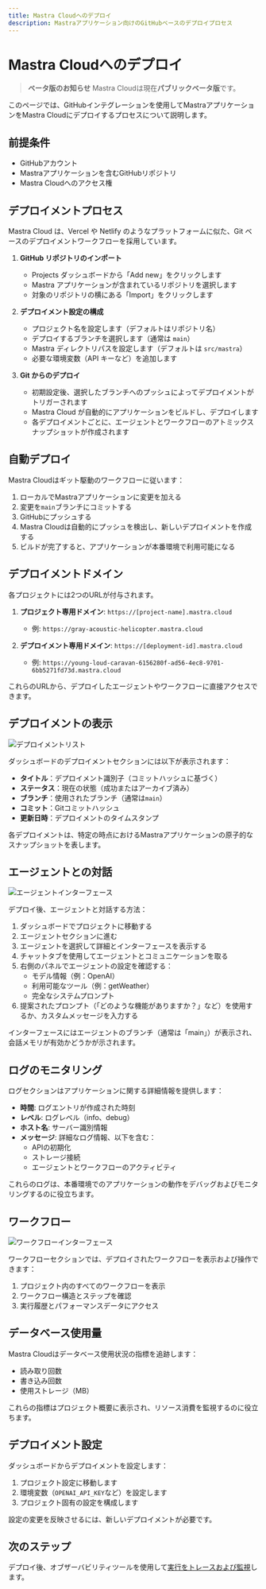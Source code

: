 ---
title: Mastra Cloudへのデプロイ
description: Mastraアプリケーション向けのGitHubベースのデプロイプロセス
---

# Mastra Cloudへのデプロイ

> **ベータ版のお知らせ**
> Mastra Cloudは現在**パブリックベータ版**です。

このページでは、GitHubインテグレーションを使用してMastraアプリケーションをMastra Cloudにデプロイするプロセスについて説明します。

## 前提条件

- GitHubアカウント
- Mastraアプリケーションを含むGitHubリポジトリ
- Mastra Cloudへのアクセス権

## デプロイメントプロセス

Mastra Cloud は、Vercel や Netlify のようなプラットフォームに似た、Git ベースのデプロイメントワークフローを採用しています。

1. **GitHub リポジトリのインポート**

   - Projects ダッシュボードから「Add new」をクリックします
   - Mastra アプリケーションが含まれているリポジトリを選択します
   - 対象のリポジトリの横にある「Import」をクリックします

2. **デプロイメント設定の構成**

   - プロジェクト名を設定します（デフォルトはリポジトリ名）
   - デプロイするブランチを選択します（通常は `main`）
   - Mastra ディレクトリパスを設定します（デフォルトは `src/mastra`）
   - 必要な環境変数（API キーなど）を追加します

3. **Git からのデプロイ**
   - 初期設定後、選択したブランチへのプッシュによってデプロイメントがトリガーされます
   - Mastra Cloud が自動的にアプリケーションをビルドし、デプロイします
   - 各デプロイメントごとに、エージェントとワークフローのアトミックスナップショットが作成されます

## 自動デプロイ

Mastra Cloudはギット駆動のワークフローに従います：

1. ローカルでMastraアプリケーションに変更を加える
2. 変更を`main`ブランチにコミットする
3. GitHubにプッシュする
4. Mastra Cloudは自動的にプッシュを検出し、新しいデプロイメントを作成する
5. ビルドが完了すると、アプリケーションが本番環境で利用可能になる

## デプロイメントドメイン

各プロジェクトには2つのURLが付与されます。

1. **プロジェクト専用ドメイン**: `https://[project-name].mastra.cloud`

   - 例: `https://gray-acoustic-helicopter.mastra.cloud`

2. **デプロイメント専用ドメイン**: `https://[deployment-id].mastra.cloud`
   - 例: `https://young-loud-caravan-6156280f-ad56-4ec8-9701-6bb5271fd73d.mastra.cloud`

これらのURLから、デプロイしたエージェントやワークフローに直接アクセスできます。

## デプロイメントの表示

![デプロイメントリスト](../../../../../public/image/cloud-agents.png)

ダッシュボードのデプロイメントセクションには以下が表示されます：

- **タイトル**：デプロイメント識別子（コミットハッシュに基づく）
- **ステータス**：現在の状態（成功またはアーカイブ済み）
- **ブランチ**：使用されたブランチ（通常は`main`）
- **コミット**：Gitコミットハッシュ
- **更新日時**：デプロイメントのタイムスタンプ

各デプロイメントは、特定の時点におけるMastraアプリケーションの原子的なスナップショットを表します。

## エージェントとの対話

![エージェントインターフェース](../../../../../public/image/cloud-agent.png)

デプロイ後、エージェントと対話する方法：

1. ダッシュボードでプロジェクトに移動する
2. エージェントセクションに進む
3. エージェントを選択して詳細とインターフェースを表示する
4. チャットタブを使用してエージェントとコミュニケーションを取る
5. 右側のパネルでエージェントの設定を確認する：
   - モデル情報（例：OpenAI）
   - 利用可能なツール（例：getWeather）
   - 完全なシステムプロンプト
6. 提案されたプロンプト（「どのような機能がありますか？」など）を使用するか、カスタムメッセージを入力する

インターフェースにはエージェントのブランチ（通常は「main」）が表示され、会話メモリが有効かどうかが示されます。

## ログのモニタリング

ログセクションはアプリケーションに関する詳細情報を提供します：

- **時間**: ログエントリが作成された時刻
- **レベル**: ログレベル（info、debug）
- **ホスト名**: サーバー識別情報
- **メッセージ**: 詳細なログ情報、以下を含む：
  - APIの初期化
  - ストレージ接続
  - エージェントとワークフローのアクティビティ

これらのログは、本番環境でのアプリケーションの動作をデバッグおよびモニタリングするのに役立ちます。

## ワークフロー

![ワークフローインターフェース](../../../../../public/image/cloud-workflows.png)

ワークフローセクションでは、デプロイされたワークフローを表示および操作できます：

1. プロジェクト内のすべてのワークフローを表示
2. ワークフロー構造とステップを確認
3. 実行履歴とパフォーマンスデータにアクセス

## データベース使用量

Mastra Cloudはデータベース使用状況の指標を追跡します：

- 読み取り回数
- 書き込み回数
- 使用ストレージ（MB）

これらの指標はプロジェクト概要に表示され、リソース消費を監視するのに役立ちます。

## デプロイメント設定

ダッシュボードからデプロイメントを設定します：

1. プロジェクト設定に移動します
2. 環境変数（`OPENAI_API_KEY`など）を設定します
3. プロジェクト固有の設定を構成します

設定の変更を反映させるには、新しいデプロイメントが必要です。

## 次のステップ

デプロイ後、オブザーバビリティツールを使用して[実行をトレースおよび監視](./observability.mdx)します。
